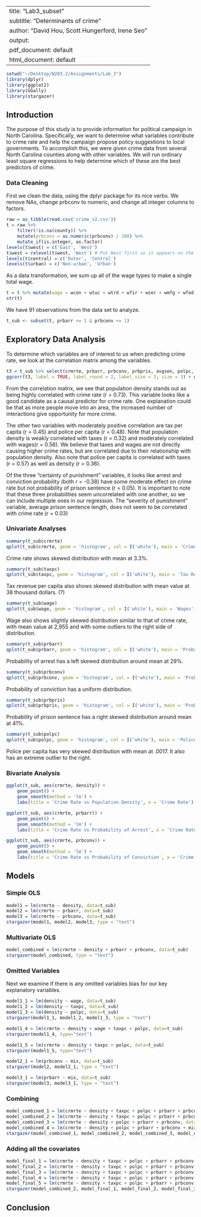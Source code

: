 
---
title: "Lab3_subset"
subtitle: "Determinants of crime"
author: "David Hou, Scott Hungerford, Irene Seo"
output:
  pdf_document: default
  html_document: default
---

```r
setwd("~/Desktop/W203.2/Assignments/Lab_3")
library(dplyr)
library(ggplot2)
library(GGally)
library(stargazer)
```

## Introduction
The purpose of this study is to provide information for political campaign in North Carolina. Specifically, we want to determine what variables contribute to crime rate and help the campaign propose policy suggestions to local governments. To accomplish this, we were given crime data from several North Carolina counties along with other variables. We will run ordinary least square regressions to help determine which of these are the best predictors of crime.

### Data Cleaning
First we clean the data, using the dplyr package for its nice verbs. We remove NAs, change prbconv to numeric, and change all integer columns to factors.

```r
raw = as_tibble(read.csv('crime_v2.csv'))
t = raw %>% 
    filter(!is.na(county)) %>%
    mutate(prbconv = as.numeric(prbconv) / 100) %>%
    mutate_if(is.integer, as.factor)
levels(t$west) = c('East', 'West')
t$west = relevel(t$west, 'West') # Put West first so it appears on the left on facet plots 
levels(t$central) = c('Outer', 'Central')
levels(t$urban) = c('Non-urban', 'Urban')
```

As a data transformation, we sum up all of the wage types to make a single total wage.

```r
t = t %>% mutate(wage = wcon + wtuc + wtrd + wfir + wser + wmfg + wfed + wsta + wloc)
str(t)
```

We have 91 observations from the data set to analyze.

```r
t_sub <- subset(t, prbarr <= 1 & prbconv <= 1)
```

## Exploratory Data Analysis

To determine which variables are of interest to us when predicting crime rate, we look at the correlation matrix among the variables.

```r
t3 = t_sub %>% select(crmrte, prbarr, prbconv, prbpris, avgsen, polpc, density, taxpc, pctmin80, mix, pctymle, wage)
ggcorr(t3, label = TRUE, label_round = 2, label_size = 3, size = 3) + ggtitle('Correlation Matrix')
```


From the correlation matrix, we see that population density stands out as being highly correlated with crime rate (r = 0.73). This variable looks like a good candidate as a causal predictor for crime rate. One explanation could be that as more people move into an area, the increased number of interactions give opportunity for more crime.

The other two variables with moderately positive correlation are tax per capita (r = 0.45) and police per capita (r = 0.48). Note that population density is weakly correlated with taxes (r = 0.32) and moderately correlated with wages(r = 0.56). We believe that taxes and wages are not directly causing higher crime rates, but are correlated due to their relationship with population density. Also note that police per capita is correlated with taxes (r = 0.57) as well as density (r = 0.36).

Of the three "certainty of punishment" variables, it looks like arrest and conviction probability (both r = -0.38) have some moderate effect on crime rate but not probability of prison sentence (r = 0.05). It is important to note that these three probabilities seem uncorrelated with one another, so we can include multiple ones in our regression. The "severity of punishment" variable, average prison sentence length, does not seem to be correlated with crime rate (r = 0.03)

### Univariate Analyses

```r
summary(t_sub$crmrte)
qplot(t_sub$crmrte, geom = 'histogram', col = I('white'), main = 'Crime Rate', xlab = 'Crime Rate')
```

Crime rate shows skewed distribution with mean at 3.3%.

```r
summary(t_sub$taxpc)
qplot(t_sub$taxpc, geom = 'histogram', col = I('white'), main = 'Tax Revenue Per Capita', xlab = 'Tax Revenue Per Capita')
```

Tax revenue per capita also shows skewed distribution with mean value at 38 thousand dollars. (?)

```r
summary(t_sub$wage)
qplot(t_sub$wage, geom = 'histogram', col = I('white'), main = 'Wages', xlab = 'Wages')
```

Wage also shows slightly skewed distribution similar to that of crime rate, with mean value at 2,955 and with some outliers to the right side of distribution.

```r
summary(t_sub$prbarr)
qplot(t_sub$prbarr, geom = 'histogram', col = I('white'), main = 'Probability of arrest', xlab = 'Probability of arrest')
```

Probability of arrest has a left skewed distribution around mean at 29%.


```r
summary(t_sub$prbconv)
qplot(t_sub$prbconv, geom = 'histogram', col = I('white'), main = 'Probability of conviction', xlab = 'Probability of conviction')
```

Probability of conviction has a uniform distribution.

```r
summary(t_sub$prbpris)
qplot(t_sub$prbpris, geom = 'histogram', col = I('white'), main = 'Probability of prison sentence', xlab = 'Probability of prison sentence')
```

Probability of prison sentence has a right skewed distribution around mean at 41%.

```r
summary(t_sub$polpc)
qplot(t_sub$polpc, geom = 'histogram', col = I('white'), main = 'Police per capita', xlab = 'Police per capita')
```

Police per capita has very skewed distribution with mean at .0017. It also has an extreme outlier to the right.

### Bivariate Analysis

```r
ggplot(t_sub, aes(crmrte, density)) + 
    geom_point() + 
    geom_smooth(method = 'lm') + 
    labs(title = 'Crime Rate vs Population Density', x = 'Crime Rate')
```

```r
ggplot(t_sub, aes(crmrte, prbarr)) + 
    geom_point() + 
    geom_smooth(method = 'lm') + 
    labs(title = 'Crime Rate vs Probability of Arrest', x = 'Crime Rate')
```

```r
ggplot(t_sub, aes(crmrte, prbconv)) + 
    geom_point() + 
    geom_smooth(method = 'lm') + 
    labs(title = 'Crime Rate vs Probability of Conviction', x = 'Crime Rate')
```



## Models

### Simple OLS

```r
model1 = lm(crmrte ~ density, data=t_sub)
model2 = lm(crmrte ~ prbarr, data=t_sub)
model3 = lm(crmrte ~ prbconv, data=t_sub)
stargazer(model1, model2, model3, type = "text")
```

### Multivariate OLS

```r
model_combined = lm(crmrte ~ density + prbarr + prbconv, data=t_sub)
stargazer(model_combined, type = "text")
```

### Omitted Variables

Next we examine if there is any omitted variables bias for our key explanatory variables.

```r
model1_1 = lm(density ~ wage, data=t_sub)
model1_2 = lm(density ~ taxpc, data=t_sub)
model1_3 = lm(density ~ polpc, data=t_sub)
stargazer(model1_1, model1_2, model1_3, type = "text")
```

```r
model1_4 = lm(crmrte ~ density + wage + taxpc + polpc, data=t_sub)
stargazer(model1_4, type="text")
```

```r
model1_5 = lm(crmrte ~ density + taxpc + polpc, data=t_sub)
stargazer(model1_5, type="text")
```


```r
model2_1 = lm(prbconv ~ mix, data=t_sub)
stargazer(model2, model2_1, type = "text")
```


```r
model3_1 = lm(prbarr ~ mix, data=t_sub)
stargazer(model3, model3_1, type = "text")
```

### Combining

```r
model_combined_1 = lm(crmrte ~ density + taxpc + polpc + prbarr + prbconv + mix, data=t_sub)
model_combined_2 = lm(crmrte ~ density + taxpc + polpc + prbarr + prbconv, data=t_sub)
model_combined_3 = lm(crmrte ~ density + polpc + prbarr + prbconv, data=t_sub)
model_combined_4 = lm(crmrte ~ density + polpc + prbarr + prbconv + mix, data=t_sub)
stargazer(model_combined_1, model_combined_2, model_combined_3, model_combined_4, type="text")
```

### Adding all the covariates

```r
model_final_1 = lm(crmrte ~ density + taxpc + polpc + prbarr + prbconv + mix + wage, data=t_sub)
model_final_2 = lm(crmrte ~ density + taxpc + polpc + prbarr + prbconv + mix + wage + pctymle, data=t_sub)
model_final_3 = lm(crmrte ~ density + taxpc + polpc + prbarr + prbconv + mix + wage + pctymle + pctmin80, data=t_sub)
model_final_4 = lm(crmrte ~ density + taxpc + polpc + prbarr + prbconv + mix + wage + pctymle + pctmin80 + avgsen, data=t_sub)
model_final_5 = lm(crmrte ~ density + taxpc + polpc + prbarr + prbconv + mix + pctymle + pctmin80 + avgsen, data=t_sub)
stargazer(model_combined_2, model_final_1, model_final_2, model_final_3, model_final_4, model_final_5, type="text")
```

## Conclusion


